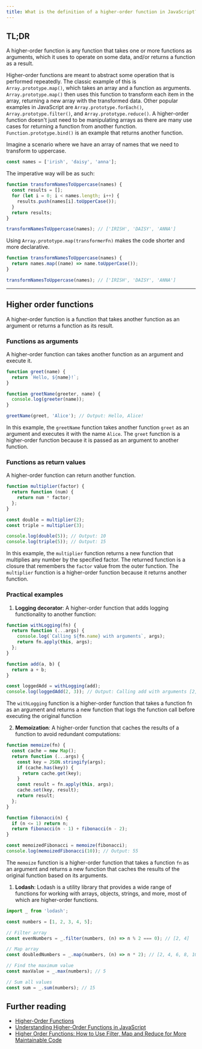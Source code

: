 ```yaml
---
title: What is the definition of a higher-order function in JavaScript?
---
```


## TL;DR

A higher-order function is any function that takes one or more functions as arguments, which it uses to operate on some data, and/or returns a function as a result.

Higher-order functions are meant to abstract some operation that is performed repeatedly. The classic example of this is `Array.prototype.map()`, which takes an array and a function as arguments. `Array.prototype.map()` then uses this function to transform each item in the array, returning a new array with the transformed data. Other popular examples in JavaScript are `Array.prototype.forEach()`, `Array.prototype.filter()`, and `Array.prototype.reduce()`. A higher-order function doesn't just need to be manipulating arrays as there are many use cases for returning a function from another function. `Function.prototype.bind()` is an example that returns another function.

Imagine a scenario where we have an array of names that we need to transform to uppercase.

```js
const names = ['irish', 'daisy', 'anna'];
```

The imperative way will be as such:

```js
function transformNamesToUppercase(names) {
  const results = [];
  for (let i = 0; i < names.length; i++) {
    results.push(names[i].toUpperCase());
  }
  return results;
}

transformNamesToUppercase(names); // ['IRISH', 'DAISY', 'ANNA']
```

Using `Array.prototype.map(transformerFn)` makes the code shorter and more declarative.

```js
function transformNamesToUppercase(names) {
  return names.map((name) => name.toUpperCase());
}

transformNamesToUppercase(names); // ['IRISH', 'DAISY', 'ANNA']
```

---

## Higher order functions

A higher-order function is a function that takes another function as an argument or returns a function as its result.

### Functions as arguments

A higher-order function can takes another function as an argument and execute it.

```js
function greet(name) {
  return `Hello, ${name}!`;
}

function greetName(greeter, name) {
  console.log(greeter(name));
}

greetName(greet, 'Alice'); // Output: Hello, Alice!
```

In this example, the `greetName` function takes another function `greet` as an argument and executes it with the name `Alice`. The `greet` function is a higher-order function because it is passed as an argument to another function.

### Functions as return values

A higher-order function can return another function.

```js
function multiplier(factor) {
  return function (num) {
    return num * factor;
  };
}

const double = multiplier(2);
const triple = multiplier(3);

console.log(double(5)); // Output: 10
console.log(triple(5)); // Output: 15
```

In this example, the `multiplier` function returns a new function that multiplies any number by the specified factor. The returned function is a closure that remembers the `factor` value from the outer function. The `multiplier` function is a higher-order function because it returns another function.

### Practical examples

1. **Logging decorator**: A higher-order function that adds logging functionality to another function:

```js
function withLogging(fn) {
  return function (...args) {
    console.log(`Calling ${fn.name} with arguments`, args);
    return fn.apply(this, args);
  };
}

function add(a, b) {
  return a + b;
}

const loggedAdd = withLogging(add);
console.log(loggedAdd(2, 3)); // Output: Calling add with arguments [2, 3] 5
```

The `withLogging` function is a higher-order function that takes a function fn as an argument and returns a new function that logs the function call before executing the original function

2. **Memoization**: A higher-order function that caches the results of a function to avoid redundant computations:

```js
function memoize(fn) {
  const cache = new Map();
  return function (...args) {
    const key = JSON.stringify(args);
    if (cache.has(key)) {
      return cache.get(key);
    }
    const result = fn.apply(this, args);
    cache.set(key, result);
    return result;
  };
}

function fibonacci(n) {
  if (n <= 1) return n;
  return fibonacci(n - 1) + fibonacci(n - 2);
}

const memoizedFibonacci = memoize(fibonacci);
console.log(memoizedFibonacci(10)); // Output: 55
```

The `memoize` function is a higher-order function that takes a function `fn` as an argument and returns a new function that caches the results of the original function based on its arguments.

1. **Lodash**: Lodash is a utility library that provides a wide range of functions for working with arrays, objects, strings, and more, most of which are higher-order functions.

```js
import _ from 'lodash';

const numbers = [1, 2, 3, 4, 5];

// Filter array
const evenNumbers = _.filter(numbers, (n) => n % 2 === 0); // [2, 4]

// Map array
const doubledNumbers = _.map(numbers, (n) => n * 2); // [2, 4, 6, 8, 10]

// Find the maximum value
const maxValue = _.max(numbers); // 5

// Sum all values
const sum = _.sum(numbers); // 15
```

## Further reading

- [Higher-Order Functions](https://eloquentjavascript.net/05_higher_order.html)
- [Understanding Higher-Order Functions in JavaScript](https://blog.bitsrc.io/understanding-higher-order-functions-in-javascript-75461803bad)
- [Higher Order Functions: How to Use Filter, Map and Reduce for More Maintainable Code](https://www.freecodecamp.org/news/higher-order-functions-in-javascript-d9101f9cf528/)
